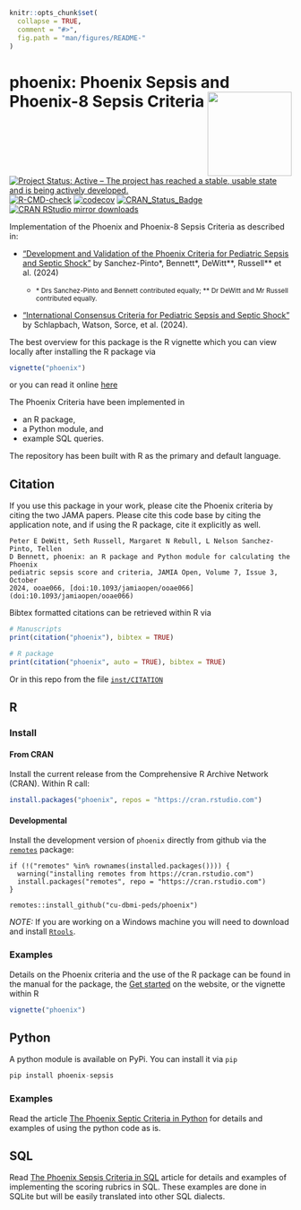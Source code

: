 <!-- README.md is generated from README.Rmd. Please edit that file -->

```r
knitr::opts_chunk$set(
  collapse = TRUE,
  comment = "#>",
  fig.path = "man/figures/README-"
)
```

# phoenix: Phoenix Sepsis and Phoenix-8 Sepsis Criteria <img src="man/figures/hexsticker.png" width="150px" align="right"/>

[![Project Status: Active – The project has reached a stable, usable state and is being actively developed.](http://www.repostatus.org/badges/latest/active.svg)](https://www.repostatus.org/#active)
[![R-CMD-check](https://github.com/CU-DBMI-Peds/phoenix/actions/workflows/R-CMD-check.yaml/badge.svg)](https://github.com/CU-DBMI-Peds/phoenix/actions/workflows/R-CMD-check.yaml)
[![codecov](https://codecov.io/gh/CU-DBMI-Peds/phoenix/graph/badge.svg?token=PKLXJ9SQOD)](https://app.codecov.io/gh/CU-DBMI-Peds/phoenix)
[![CRAN_Status_Badge](https://www.r-pkg.org/badges/version/phoenix)](https://cran.r-project.org/package=phoenix)
[![CRAN RStudio mirror downloads](http://cranlogs.r-pkg.org/badges/phoenix)](https://www.r-pkg.org/pkg/phoenix)

Implementation of the Phoenix and Phoenix-8 Sepsis Criteria as
described in:

* ["Development and Validation of the Phoenix Criteria for Pediatric Sepsis and Septic Shock"](doi:10.1001/jama.2024.0196) by Sanchez-Pinto&ast;, Bennett&ast;, DeWitt&ast;&ast;, Russell&ast;&ast; et al. (2024)

  * <small> &ast; Drs Sanchez-Pinto and Bennett contributed equally; &ast;&ast; Dr DeWitt and Mr Russell contributed equally.</small>

* ["International Consensus Criteria for Pediatric Sepsis and Septic Shock"](doi:10.1001/jama.2024.0179) by Schlapbach, Watson, Sorce, et al. (2024).

The best overview for this package is the R vignette which you can view locally
after installing the R package via
```r
vignette("phoenix")
```
or you can read it online
[here](https://cu-dbmi-peds.github.io/phoenix/articles/phoenix.html)

The Phoenix Criteria have been implemented in

* an R package,
* a Python module, and
* example SQL queries.

The repository has been built with R as the primary and default language.

## Citation
If you use this package in your work, please cite the Phoenix criteria by citing
the two JAMA papers.  Please cite this code base by citing the application note,
and if using the R package, cite it explicitly as well.

    Peter E DeWitt, Seth Russell, Margaret N Rebull, L Nelson Sanchez-Pinto, Tellen
    D Bennett, phoenix: an R package and Python module for calculating the Phoenix
    pediatric sepsis score and criteria, JAMIA Open, Volume 7, Issue 3, October
    2024, ooae066, [doi:10.1093/jamiaopen/ooae066](doi:10.1093/jamiaopen/ooae066)

Bibtex formatted citations can be retrieved within R via
```r
# Manuscripts
print(citation("phoenix"), bibtex = TRUE)

# R package
print(citation("phoenix", auto = TRUE), bibtex = TRUE)
```
Or in this repo from the file
[`inst/CITATION`](https://github.com/CU-DBMI-Peds/phoenix/blob/main/inst/CITATION)


## R

### Install

#### From CRAN
Install the current release from the Comprehensive R Archive Network (CRAN).
Within R call:
```r
install.packages("phoenix", repos = "https://cran.rstudio.com")
```

#### Developmental
Install the development version of `phoenix` directly from github via the
[`remotes`](https://github.com/r-lib/remotes/) package:

    if (!("remotes" %in% rownames(installed.packages()))) {
      warning("installing remotes from https://cran.rstudio.com")
      install.packages("remotes", repo = "https://cran.rstudio.com")
    }

    remotes::install_github("cu-dbmi-peds/phoenix")

*NOTE:* If you are working on a Windows machine you will need to download and
install [`Rtools`](https://cran.r-project.org/bin/windows/Rtools/).

### Examples

Details on the Phoenix criteria and the use of the R package can be found in the
manual for the package, the
[Get started](https://cu-dbmi-peds.github.io/phoenix/articles/phoenix.html) on
the website, or the vignette within R
```r
vignette("phoenix")
```

## Python

A python module is available on PyPi.  You can install it via `pip`

```python
pip install phoenix-sepsis
```


### Examples

Read the article [The Phoenix Septic Criteria in Python](https://cu-dbmi-peds.github.io/phoenix/articles/python.html)
for details and examples of using the python code as is.

## SQL

Read [The Phoenix Sepsis Criteria in SQL](https://cu-dbmi-peds.github.io/phoenix/articles/sql.html)
article for details and examples of implementing the scoring rubrics in SQL.
These examples are done in SQLite but will be easily translated into other SQL
dialects.

